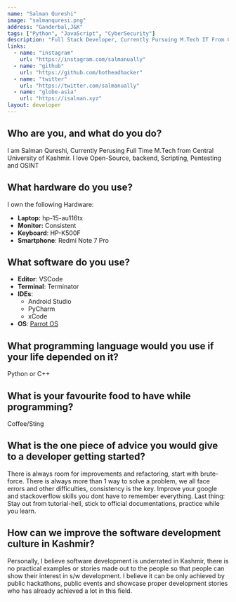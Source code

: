 ```yaml
---
name: "Salman Qureshi"
image: "salmanquresi.png"
address: "Ganderbal,J&K"
tags: ["Python", "JavaScript", "CyberSecurity"]
description: "Full Stack Developer, Currently Pursuing M.Tech IT From Central University Of Kashmir, and Part-Time Remote Dev/Freelancer"
links:
  - name: "instagram"
    url: "https://instagram.com/salmanually"
  - name: "github"
    url: "https://github.com/hotheadhacker"
  - name: "twitter"
    url: "https://twitter.com/salmanually"
  - name: "globe-asia"
    url: "https://isalman.xyz"
layout: developer
---
```


## Who are you, and what do you do?

I am Salman Qureshi, Currently Perusing Full Time M.Tech from Central University of Kashmir.
I love Open-Source, backend, Scripting, Pentesting and OSINT

## What hardware do you use?

I own the following Hardware:

- **Laptop:** hp-15-au116tx
- **Monitor:** Consistent
- **Keyboard**: HP-K500F
- **Smartphone**: Redmi Note 7 Pro

## What software do you use?

- **Editor**: VSCode
- **Terminal**:  Terminator
- **IDEs**:
  - Android Studio
  - PyCharm
  - xCode
- **OS**: [Parrot OS]((https://www.parrotsec.org/))

## What programming language would you use if your life depended on it?

Python or C++

## What is your favourite food to have while programming?

Coffee/Sting

## What is the one piece of advice you would give to a developer getting started?

There is always room for improvements and refactoring, start with brute-force. There is always more than 1 way to solve a problem, we all face errors and other difficulties, consistency is the key. Improve your google and stackoverflow skills you dont have to remember everything. Last thing: Stay out from tutorial-hell, stick to official documentations, practice while you learn.

## How can we improve the software development culture in Kashmir?

Personally, I believe software development is underrated in Kashmir, there is no practical examples or stories made out to the people so that people can show  their interest in s/w development. I believe it can be only achieved by public hackathons, public events and showcase proper development stories who has already achieved a lot in this field.
